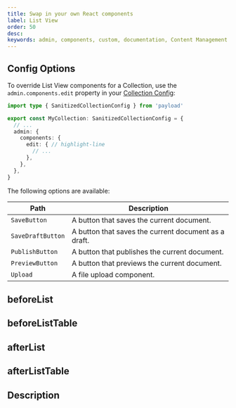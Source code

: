```yaml
---
title: Swap in your own React components
label: List View
order: 50
desc:
keywords: admin, components, custom, documentation, Content Management System, cms, headless, javascript, node, react, nextjs
---
```


## Config Options

To override List View components for a Collection, use the `admin.components.edit` property in your [Collection Config](../configuration/collections):

```ts
import type { SanitizedCollectionConfig } from 'payload'

export const MyCollection: SanitizedCollectionConfig = {
  // ...
  admin: {
    components: {
      edit: { // highlight-line
        // ...
      },
    },
  },
}
```

The following options are available:

| Path                  | Description                                                                                                                                                                                                         |
|-----------------------|-------------------------------------------------------------------------------------------------------------------------------------------------------------------------------------------------------------------- |
| `SaveButton`         | A button that saves the current document.                                                                                                                                  |
| `SaveDraftButton`    | A button that saves the current document as a draft.                                                                                                                                  |
| `PublishButton`      | A button that publishes the current document.                                                                                                                                  |
| `PreviewButton`      | A button that previews the current document.                                                                                                                                  |
| `Upload`             | A file upload component.                                                                                                                                  |

## beforeList

## beforeListTable

## afterList

## afterListTable

## Description

